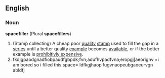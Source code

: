 ==English==
===Noun===
'''spacefiller''' (Plural '''spacefillers''')
# (Stamp collecting) A cheap poor [[quality]] [[stamp]] used to fill the gap in a [[series]] until a better quality [[example]] becomes [[available]], or if the better example is [[prohibitivly expensive]].
# fkdjgpaodgnadfiobpaudfgbpdk;fvn;adufhvpadfvna;eropgj[aeorignv =i am bored so i filled this space= ldfkgjhaopifugvnaopeubgaoeurvgn abldfj